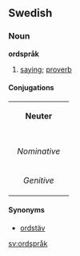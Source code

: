 ==Swedish==
===Noun===
'''ordspråk'''
#[[saying]]; [[proverb]]

====Conjugations====
{| border=1 cellspacing=0 
| bgcolor=#FFFFF0 colspan=5 align=center | '''Neuter''' 
|- 
|- bgcolor=#FFFFF0 align=center 
! rowspan=2 | 
| colspan=2 width=105 | ''Singular'' 
| colspan=2 | ''Plural'' 
|- bgcolor=#FFFFF0 align=center 
| width=105 | ''Indefinite'' 
| width=105 | ''Definite'' 
| width=105 | ''Indefinite'' 
|  width=105 | ''Definite'' 
|- align=center 
| width=105 bgcolor=#FFFFF0 | ''Nominative'' 
| [[ordspråk]] 
| [[ordspråket]] 
| [[ordspråk]] 
| [[ordspråken]] 
|- align=center 
| width=105 bgcolor=#FFFFF0 | ''Genitive'' 
| [[ordspråks]] 
| [[ordspråkets]] 
| [[ordspråks]] 
| [[ordspråkens]] 
|} 

====Synonyms====
*[[ordstäv]]

[[sv:ordspråk]]